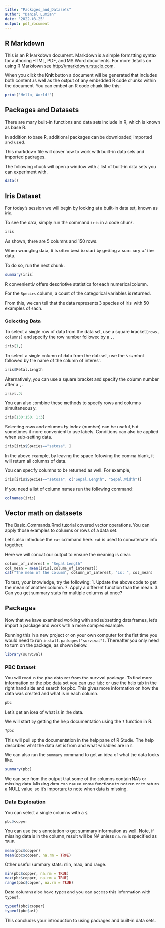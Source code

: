```yaml
---
title: "Packages_and_Datasets"
author: "Daniel Lumian"
date: '2022-08-25'
output: pdf_document
---
```


## R Markdown

This is an R Markdown document. Markdown is a simple formatting syntax for authoring HTML, PDF, and MS Word documents. For more details on using R Markdown see <http://rmarkdown.rstudio.com>.

When you click the **Knit** button a document will be generated that includes both content as well as the output of any embedded R code chunks within the document. You can embed an R code chunk like this:

```r
print('Hello, World!')
```

## Packages and Datasets
There are many built-in functions and data sets include in R, which is known as base R.

In addition to base R, additional packages can be downloaded, imported and used.

This markdown file will cover how to work with built-in data sets and imported packages.

The following chuck will open a window with a list of built-in data sets you can experiment with.

```r
data()
```

## Iris Dataset

For today's session we will begin by looking at a built-in data set, known as iris.

To see the data, simply run the command `iris` in a code chunk.
```r
iris
```
As shown, there are 5 columns and 150 rows.

When wrangling data, it is often best to start by getting a summary of the data.

To do so, run the next chunk.
```r
summary(iris)
```
R conveniently offers descriptive statistics for each numerical column.

For the `Species` column, a count of the categorical variables is returned.

From this, we can tell that the data represents 3 species of iris, with 50 examples of each.

### Selecting Data

To select a single row of data from the data set, use a square bracket`[rows, columns]` and specify 
the row number followed by a `,`.
```r
iris[1,]
```

To select a single column of data from the dataset, use the `$` symbol followed by
the name of the column of interest.
```r
iris$Petal.Length
```

Alternatively, you can use a square bracket and specify the column number after a `,`.
```r
iris[,3]
```

You can also combine these methods to specify rows and columns simultaneously. 
```r
iris[130:150, 1:3]
```

Selecting rows and columns by index (number) can be useful, but sometimes it more
convenient to use labels. Conditions can also be applied when sub-setting data.
```r
iris[iris$Species=="setosa", ]
```

In the above example, by leaving the space following the comma blank, it will
return all columns of data. 

You can specify columns to be returned as well. For example,
```r
iris[iris$Species=="setosa", c("Sepal.Length", "Sepal.Width")]
```

If you need a list of column names run the following command:
```r
colnames(iris)
```

## Vector math on datasets
The Basic_Commands.Rmd tutorial covered vector operations. You can apply those
examples to columns or rows of a data set.

Let's also introduce the `cat` command here. `cat` is used to concatenate info together.

Here we will concat our output to ensure the meaning is clear.

```r
column_of_interest = "Sepal.Length"
col_mean = mean(iris[,column_of_interest])
cat("The mean of the columm", column_of_interest, "is: ", col_mean)
```
To test, your knowledge, try the following:
  1. Update the above code to get the mean of another column.
  2. Apply a different function than the mean.
  3. Can you get summary stats for multiple columns at once?

## Packages

Now that we have examined working with and subsetting data frames, let's import a 
package and work with a more complex example. 

Running this in a new project or on your own computer for the fist time you would need to run `install.packages("survival")`.  Thereafter you only need to turn on the package, as shown below.  
```r
library(survival)
```

### PBC Dataset

You will read in the pbc data set from the survival package. To find more information on the pbc data set you can use `?pbc` or use the help tab in the right hand side and search for pbc.  This gives more information on how the data was created and what is in each column.
```r
pbc
```
Let's get an idea of what is in the data.

We will start by getting the help documentation using the `?` function in R.
```r
?pbc
```
This will pull up the documentation in the help pane of R Studio.
The help describes what the data set is from and what variables are in it.

We can also run the `summary` command to get an idea of what the data looks like.
```r
summary(pbc)
```
We can see from the output that some of the columns contain NA's or missing data.
Missing data can cause some functions to not run or to return a NULL value, so
it's important to note when data is missing.

### Data Exploration
You can select a single columns with a `$`.
```r
pbc$copper
```
You can use the `$` annotation to get summary information as well. 
Note, if missing data is in the column, result will be NA unless `na.rm` is specified as `TRUE`. 
```r
mean(pbc$copper)
mean(pbc$copper, na.rm = TRUE)
```
Other useful summary stats: min, max, and range.
```r
min(pbc$copper, na.rm = TRUE)
max(pbc$copper, na.rm = TRUE)
range(pbc$copper, na.rm = TRUE)
```
Data columns also have types and you can access this information with `typeof`.
```r
typeof(pbc$copper)
typeof(pbc$ast)
```

This concludes your introduction to using packages and built-in data sets.
